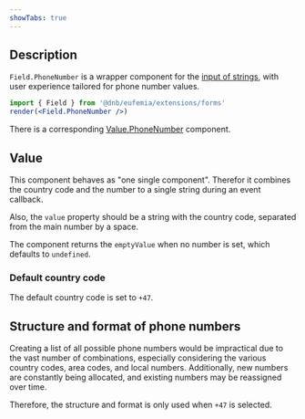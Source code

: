 ```yaml
---
showTabs: true
---
```


## Description

`Field.PhoneNumber` is a wrapper component for the [input of strings](/uilib/extensions/forms/base-fields/String), with user experience tailored for phone number values.

```jsx
import { Field } from '@dnb/eufemia/extensions/forms'
render(<Field.PhoneNumber />)
```

There is a corresponding [Value.PhoneNumber](/uilib/extensions/forms/create-component/Value/PhoneNumber) component.

## Value

This component behaves as "one single component". Therefor it combines the country code and the number to a single string during an event callback.

Also, the `value` property should be a string with the country code, separated from the main number by a space.

The component returns the `emptyValue` when no number is set, which defaults to `undefined`.

### Default country code

The default country code is set to `+47`.

## Structure and format of phone numbers

Creating a list of all possible phone numbers would be impractical due to the vast number of combinations, especially considering the various country codes, area codes, and local numbers. Additionally, new numbers are constantly being allocated, and existing numbers may be reassigned over time.

Therefore, the structure and format is only used when `+47` is selected.

